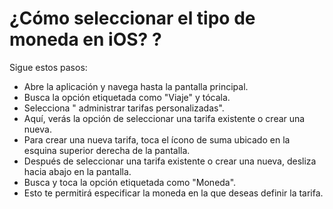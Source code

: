 # ¿Cómo seleccionar  el tipo de  moneda en  iOS? ?

Sigue estos pasos:

* Abre la aplicación y navega hasta la pantalla principal.
* Busca la opción etiquetada como "Viaje" y tócala.
* Selecciona " administrar  tarifas personalizadas".
* Aquí, verás la opción de seleccionar una tarifa existente o crear una nueva.
* Para crear una nueva tarifa, toca el ícono de suma ubicado en la esquina superior derecha de la pantalla.
* Después de seleccionar una tarifa existente o crear una nueva, desliza hacia abajo en la pantalla.
* Busca y toca la opción etiquetada como "Moneda".
* Esto te permitirá especificar la moneda en la que deseas definir la tarifa.
